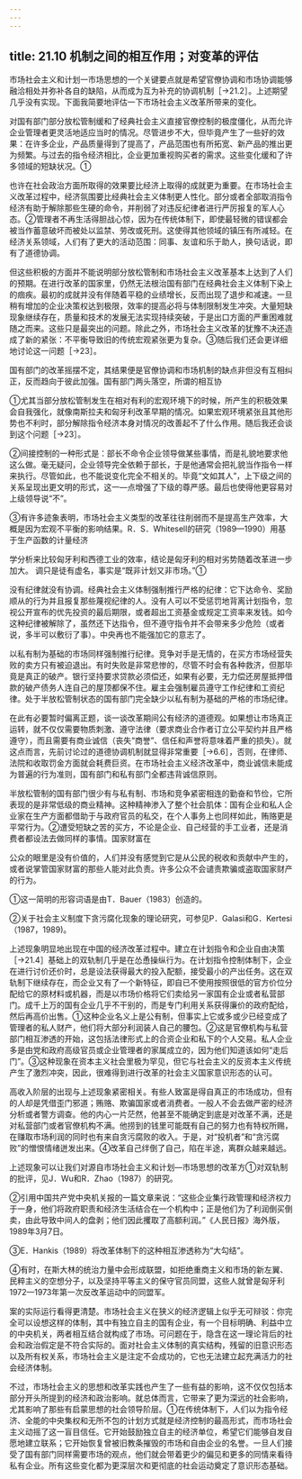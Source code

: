 ```yaml
---
---
---
```

title: 21.10 机制之间的相互作用；对变革的评估
---



市场社会主义和计划一市场思想的一个关键要点就是希望官僚协调和市场协调能够融洽相处并弥补各自的缺陷，从而成为互为补充的协调机制［→21.2］。上述期望几乎没有实现。下面我简要地评估一下市场社会主义改革所带来的变化。

对国有部门部分放松管制缓和了经典社会主义直接官僚控制的极度僵化，从而允许企业管理者更灵活地适应当时的情况。尽管进步不大，但毕竟产生了一些好的效果：在许多企业，产品质量得到了提高了，产品范围也有所拓宽、新产品的推出更为频繁。与过去的指令经济相比，企业更加重视购买者的需求。这些变化缓和了许多领域的短缺状况。①

也许在社会政治方面所取得的效果要比经济上取得的成就更为重要。在市场社会主义改革过程中，经济氛围要比经典社会主义体制更人性化。部分或者全部取消指令经济有助于解除那些生硬的命令，并削弱了对违反纪律者进行严厉报复的军人心态。②管理者不再生活得胆战心惊，因为在传统体制下，即使最轻微的错误都会被当作蓄意破坏而被处以监禁、劳改或死刑。这使得其他领域的镇压有所减轻。在经济关系领域，人们有了更大的活动范围：同事、友谊和乐于助人，换句话说，即有了道德协调。

但这些积极的方面并不能说明部分放松管制和市场社会主义改革基本上达到了人们的预期。在进行改革的国家里，仍然无法根治国有部门在经典社会主义体制下染上的痼疾。最初的成就并没有伴随着平稳的业绩增长，反而出现了退步和减速。一旦稍有增加的企业决策权达到极限，效率的提高必将与体制限制发生冲突。大量短缺现象继续存在，质量和技术的发展无法实现持续突破，于是出口方面的严重困难就随之而来。这些只是最突出的问题。除此之外，市场社会主义改革的犹豫不决还造成了新的紧张：不平衡导致旧的传统宏观紧张更为复杂。③随后我们还会更详细地讨论这一问题［→23］。

国有部门的改革摇摆不定，其结果便是官僚协调和市场机制的缺点非但没有互相纠正，反而趋向于彼此加强。国有部门两头落空，所谓的相互协

①尤其当部分放松管制发生在相对有利的宏观环境下的时候，所产生的积极效果会自我强化，就像南斯拉夫和匈牙利改革早期的情况。如果宏观环境紧张且其他形势也不利时，部分解除指令经济本身对情况的改善起不了什么作用。随后我还会谈到这个问题［→23］。

②间接控制的一种形式是：部长不命令企业领导做某些事情，而是礼貌地要求他这么做。毫无疑问，企业领导完全依赖于部长，于是他通常会把礼貌当作指令一样来执行。尽管如此，也不能说变化完全不相关的。毕竟“文如其人”，上下级之间的关系呈现出更文明的形式，这一—点增强了下级的尊严感。最后也使得他更容易对上级领导说“不”。

③有许多迹象表明，市场社会主义类型的改革往往削弱而不是提高生产效率，大概是因为宏观不平衡的影响结果。R．S．Whitesell的研究（1989—1990）用基于生产函数的计量经济

学分析来比较匈牙利和西德工业的效率，结论是匈牙利的相对劣势随着改革进一步加大。
调只是徒有虚名，事实是“既非计划又非市场。”①

没有纪律就没有协调。经典社会主义体制强制推行严格的纪律：它下达命令、奖励顺从的行为并且报复那些蔑视纪律的人。没有人可以不受惩罚地背离计划指令，忽视公开宣布的优先投资的最后期限，或者超出工资基金或规定工资率来发钱。如今这种纪律被解除了，虽然还下达指令，但不遵守指令并不会带来多少危险（或者说，多半可以敷衍了事）。中央再也不能强加它的意志了。

以私有制为基础的市场同样强制推行纪律。竞争对手是无情的，在买方市场经营失败的卖方只有被迫退出。有时失败是非常悲惨的，尽管不时会有各种救济，但那毕竟是真正的破产。银行坚持要求贷款必须偿还，如果有必要，无力偿还房屋抵押借款的破产债务人连自己的屋顶都保不住。雇主会强制雇员遵守工作纪律和工资纪律。处于半放松管制状态的国有部门完全缺少以私有制为基础的严格的市场纪律。

在此有必要暂时偏离正题，谈一谈改革期间公有经济的道德观。如果想让市场真正运转，就不仅仅需要物质刺激、遵守法律（要求商业合作者订立公平契约并且严格遵守），而且需要有商业诚信（丧失“商誉”、信任和声誉将意味着严重的损失）。就这点而言，先前讨论过的道德协调机制就显得非常重要［→6.6］，否则，在律师、法院和收取罚金方面就会耗费巨资。在市场社会主义经济改革中，商业诚信未能成为普遍的行为准则，国有部门和私有部门全都违背诚信原则。

半放松管制的国有部门很少有与私有制、市场和竞争紧密相连的勤奋和节俭，它所表现的是非常低级的商业精神。这种精神渗入了整个社会肌体：国有企业和私人企业家在生产方面都借助于与政府官员的私交，在个人事务上也同样如此，贿赂更是平常行为。②遭受短缺之苦的买方，不论是企业、自己经营的手工业者，还是消费者都设法去做同样的事情。国家财富在

公众的眼里是没有价值的，人们并没有感觉到它是从公民的税收和贡献中产生的，或者说掌管国家财富的那些人能对此负责。许多公众不会谴责欺骗或盗取国家财产的行为。

①这一简明的形容词语是由T．Bauer（1983）创造的。

②关于社会主义制度下贪污腐化现象的理论研究，可参见P．Galasi和G．Kertesi（1987，1989)。



上述现象明显地出现在中国的经济改革过程中。建立在计划指令和企业自由决策［→21.4］基础上的双轨制几乎是在怂恿操纵行为。在计划指令控制体制下，企业在进行讨价还价时，总是设法获得最大的投入配额，接受最小的产出任务。这在双轨制下继续存在，而企业又有了一个新特征，即自已不使用按照很低的官方价位分配给它的原材料或机器，而是以市场价格将它们卖给另一家国有企业或者私营部门。成千上万的国有企业几乎不干别的，而是专门利用关系获得廉价的政府配给，然后再高价出售。①这种企业名义上是公有制，但事实上它或多或少已经变成了管理者的私人财产，他们将大部分利润装人自己的腰包。②这是官僚机构与私营部门相互渗透的开始，这包括法律形式上的合资企业和私下的个人交易。私人企业多是由党和政府高级官员或企业管理者的家属成立的，因为他们知道该如何“走后门”。③这种现象在资本主义社会里极为罕见，但它与社会主义的反资本主义传统产生了激烈冲突，因此，很难得到进行改革的社会主义国家意识形态的认可。

高收入阶层的出现与上述现象紧密相关。有些人致富是得自真正的市场成功，但有的人却是凭借歪门邪道；贿赂、欺骗国家或者消费者。一般人不会去做严密的经济分析或者警方调查。他的内心一片茫然，他甚至不能确定到底是对改革不满，还是对私营部门或者官僚机构不满。他捞到的钱里可能既有自己的努力也有特权所赐，在赚取市场利润的同时也有来自贪污腐败的收入。于是，对“投机者”和“贪污腐败”的憎恨情绪迸发出来。④改革自己绊倒了自己，陷在半途，离群众越来越远。

上述现象可以让我们对源自市场社会主义和计划—市场思想的改革方①对双轨制的批评，见J．Wu和R．Zhao（1987）的研究。

②引用中国共产党中央机关报的一篇文章来说：“这些企业集行政管理和经济权力于一身，他们将政府职责和经济生活结合在一个机构中；正是他们为了利润倒买倒卖，由此导致中间人的盘剥；他们因此攫取了高额利润。”《人民日报》海外版，1989年3月7日。

③E．Hankis（1989）将改革体制下的这种相互渗透称为“大勾结”。

④有时，在斯大林的统治力量中会形成联盟，如拒绝重商主义和市场的新左翼、民粹主义的空想分子，以及坚持平等主义的保守官员同盟，这些人就曾是匈牙利1972—1973年第一次反改革运动中的同盟军。


案的实际运行看得更清楚。市场社会主义在狭义的经济逻辑上似乎无可辩驳：你完全可以设想这样的体制，其中有独立自主的国有企业，有一个目标明确、利益中立的中央机关，两者相互结合就构成了市场。可问题在于，隐含在这一理论背后的社会和政治假定是不符合实际的。面对社会主义体制的真实结构，残留的旧意识形态以及所有权关系，市场社会主义是注定不会成功的，它也无法建立起充满活力的社会经济体制。

不过，市场社会主义的思想和改革实践也产生了一些有益的影响，这不仅仅包括本部分开头所提到的经济和政治影响。就总体而言，它带来了更为深远的社会影响，尤其影响了那些有启蒙思想的社会领导阶层。①在传统体制下，人们以为指令经济、全能的中央集权和无所不包的计划方式就是经济控制的最高形式，而市场社会主义动摇了这一盲目信任。它开始鼓励独立自主的经济单位，希望它们能够自发自愿地建立联系；它开始恢复曾被旧教条摧毁的市场和自由企业的名誉。一旦人们接受了国有部门同样需要市场的观点，他们就会带着更少的偏见和更多的同情来看待私有企业。所有这些变化都为更深层次和更彻底的社会运动奠定了意识形态基础。